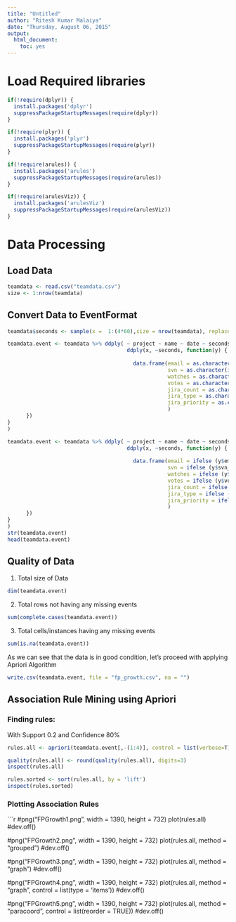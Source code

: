 ```yaml
---
title: "Untitled"
author: "Ritesh Kumar Malaiya"
date: "Thursday, August 06, 2015"
output: 
  html_document: 
    toc: yes
---
```



# Load Required libraries
```r
if(!require(dplyr)) {
  install.packages('dplyr')
  suppressPackageStartupMessages(require(dplyr))
}

if(!require(plyr)) {
  install.packages('plyr')
  suppressPackageStartupMessages(require(plyr))
}

if(!require(arules)) {
  install.packages('arules')
  suppressPackageStartupMessages(require(arules))
}

if(!require(arulesViz)) {
  install.packages('arulesViz')
  suppressPackageStartupMessages(require(arulesViz))
}

```

# Data Processing
## Load Data
```r
teamdata <- read.csv("teamdata.csv")
size <- 1:nrow(teamdata)
```

## Convert Data to Event\Itemsets Format
```r
teamdata$seconds <- sample(x =  1:(4*60),size = nrow(teamdata), replace = T)

teamdata.event <- teamdata %>% ddply( ~ project ~ name ~ date ~ seconds, function(x) {
                                      ddply(x, ~seconds, function(y) {
    
                                        data.frame(email = as.character(ifelse (y$email_count == 0, NA, paste0(y$email_count,"EMAIL",length(unique(y$name))))),
                                                   svn = as.character(ifelse (y$svn_count == 0, NA, paste0(y$svn_count,"SVN",length(unique(y$name))))),
                                                   watches = as.character(ifelse (y$watches == 0, NA, paste0(y$watches,"WATCHES",length(unique(y$name))))),
                                                   votes = as.character(ifelse (y$votes == 0, NA, paste0(y$votes,"VOTES",length(unique(y$name))))),
                                                   jira_count = as.character(ifelse (y$jira_count == 0, NA, paste0(y$jira_count,"JIRA_COUNT",length(unique(y$name))))),
                                                   jira_type = as.character(ifelse (y$jira_type == 0, NA, paste0(y$jira_type,"JIRA_TYPE",length(unique(y$name))))),
                                                   jira_priority = as.character(ifelse (y$jira_priority == 0, NA, paste0(y$jira_priority,"JIRA_PRIORITY",length(unique(y$name)))))
                                                   )
      })
}
)

teamdata.event <- teamdata %>% ddply( ~ project ~ name ~ date ~ seconds, function(x) {
                                      ddply(x, ~seconds, function(y) {
    
                                        data.frame(email = ifelse (y$email_count == 0, '1EMAIL1', paste0(y$email_count,"EMAIL",length(unique(y$name)))),
                                                   svn = ifelse (y$svn_count == 0, '1SVN1', paste0(y$svn_count,"SVN",length(unique(y$name)))),
                                                   watches = ifelse (y$watches == 0, '1WATCHES1', paste0(y$watches,"WATCHES",length(unique(y$name)))),
                                                   votes = ifelse (y$votes == 0, '1VOTES1', paste0(y$votes,"VOTES",length(unique(y$name)))),
                                                   jira_count = ifelse (y$jira_count == 0, '1JIRA_COUNT1', paste0(y$jira_count,"JIRA_COUNT",length(unique(y$name)))),
                                                   jira_type = ifelse (y$jira_type == 0, '1JIRA_TYPE1', paste0(y$jira_type,"JIRA_TYPE",length(unique(y$name)))),
                                                   jira_priority = ifelse (y$jira_priority == 0, '1JIRA_PRIORITY1', paste0(y$jira_priority,"JIRA_PRIORITY",length(unique(y$name))))
                                                   )
      })
}
)
str(teamdata.event)
head(teamdata.event)

```


## Quality of Data

1. Total size of Data
```r
dim(teamdata.event)
```

2. Total rows not having any missing events
```r
sum(complete.cases(teamdata.event))
```

3. Total cells/instances having any missing events
```r
sum(is.na(teamdata.event))
```

As we can see that the data is in good condition, let's proceed with applying Apriori Algorithm

```r
write.csv(teamdata.event, file = "fp_growth.csv", na = "")

```

## Association Rule Mining using Apriori

### Finding rules:

With Support 0.2 and Confidence 80%
```r

rules.all <- apriori(teamdata.event[,-(1:4)], control = list(verbose=T), parameter = list(minlen=5, supp = 0.2, conf=0.8))

quality(rules.all) <- round(quality(rules.all), digits=3)
inspect(rules.all)

rules.sorted <- sort(rules.all, by = 'lift')
inspect(rules.sorted)
```

### Plotting Association Rules

```r

#png("FPGrowth1.png", width = 1390, height = 732)
plot(rules.all)
#dev.off()

#png("FPGrowth2.png", width = 1390, height = 732)
plot(rules.all, method = "grouped")
#dev.off()

#png("FPGrowth3.png", width = 1390, height = 732)
plot(rules.all, method = "graph")
#dev.off()

#png("FPGrowth4.png", width = 1390, height = 732)
plot(rules.all, method = "graph", control = list(type = 'items'))
#dev.off()

#png("FPGrowth5.png", width = 1390, height = 732)
plot(rules.all, method = "paracoord", control = list(reorder = TRUE))
#dev.off()
